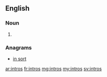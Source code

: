 ==English==

===Noun===
{{head|en}}

# {{plural of|intro}}

===Anagrams===
* [[in sort#English|in sort]]

[[ar:intros]]
[[fr:intros]]
[[mg:intros]]
[[my:intros]]
[[sv:intros]]